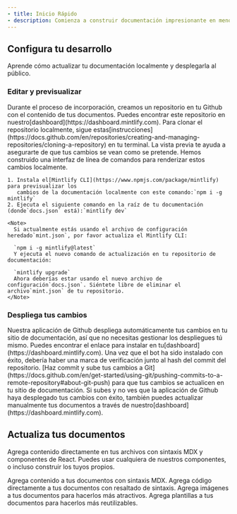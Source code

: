```yaml
---
- title: Inicio Rápido
- description: Comienza a construir documentación impresionante en menos de 5 minutos
---
```


## Configura tu desarrollo

Aprende cómo actualizar tu documentación localmente y desplegarla al público.

### Editar y previsualizar

<AccordionGroup>
  <Accordion icon="github" title="Clona tu documentación localmente">
    Durante el proceso de incorporación, creamos un repositorio en tu Github con
    el contenido de tus documentos. Puedes encontrar este repositorio en nuestro[dashboard](https://dashboard.mintlify.com). Para clonar el repositorio
    localmente, sigue estas[instrucciones](https://docs.github.com/en/repositories/creating-and-managing-repositories/cloning-a-repository)
    en tu terminal.
  </Accordion>

  <Accordion icon="rectangle-terminal" title="Vista previa de cambios">
    La vista previa te ayuda a asegurarte de que tus cambios se vean como se pretende. Hemos construido una
    interfaz de línea de comandos para renderizar estos cambios localmente.

    1. Instala el[Mintlify CLI](https://www.npmjs.com/package/mintlify) para previsualizar los
       cambios de la documentación localmente con este comando:`npm i -g mintlify`
    2. Ejecuta el siguiente comando en la raíz de tu documentación (donde`docs.json` está):`mintlify dev`

    <Note>
      Si actualmente estás usando el archivo de configuración heredado`mint.json`, por favor actualiza el Mintlify CLI:

      `npm i -g mintlify@latest`
      Y ejecuta el nuevo comando de actualización en tu repositorio de documentación:

      `mintlify upgrade`
      Ahora deberías estar usando el nuevo archivo de configuración`docs.json`. Siéntete libre de eliminar el archivo`mint.json` de tu repositorio.
    </Note>
  </Accordion>
</AccordionGroup>

### Despliega tus cambios

<AccordionGroup>
  <Accordion icon="message-bot" title="Instala nuestra aplicación de Github">
    Nuestra aplicación de Github despliega automáticamente tus cambios en tu sitio de documentación, así que
    no necesitas gestionar los despliegues tú mismo. Puedes encontrar el enlace para instalar en
    tu[dashboard](https://dashboard.mintlify.com). Una vez que el bot ha sido
    instalado con éxito, debería haber una marca de verificación junto al hash del commit
    del repositorio.
  </Accordion>

  <Accordion icon="rocket" title="Sube tus cambios">
    [Haz commit y sube tus cambios a
    Git](https://docs.github.com/en/get-started/using-git/pushing-commits-to-a-remote-repository#about-git-push)
    para que tus cambios se actualicen en tu sitio de documentación. Si subes y no ves que
    la aplicación de Github haya desplegado tus cambios con éxito, también puedes
    actualizar manualmente tus documentos a través de nuestro[dashboard](https://dashboard.mintlify.com).
  </Accordion>
</AccordionGroup>

## Actualiza tus documentos

Agrega contenido directamente en tus archivos con sintaxis MDX y componentes de React. Puedes usar cualquiera de nuestros componentes, o incluso construir los tuyos propios.

<CardGroup>
  <Card title="Agregar Contenido Con MDX" icon="file" href="/es/essentials/markdown">
    Agrega contenido a tus documentos con sintaxis MDX.
  </Card>

  <Card title="Agregar Bloques de Código" icon="square-code" href="/es/essentials/code">
    Agrega código directamente a tus documentos con resaltado de sintaxis.
  </Card>

  <Card title="Agregar Imágenes" icon="image" href="/es/essentials/images">
    Agrega imágenes a tus documentos para hacerlos más atractivos.
  </Card>

  <Card title="Agregar Componentes Personalizados" icon="puzzle-piece" href="/es/essentials/reusable-snippets">
    Agrega plantillas a tus documentos para hacerlos más reutilizables.
  </Card>
</CardGroup>
